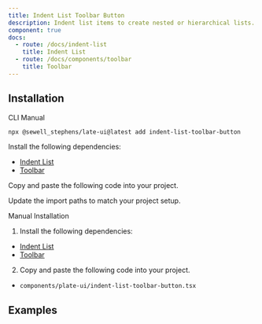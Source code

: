 ```yaml
---
title: Indent List Toolbar Button
description: Indent list items to create nested or hierarchical lists.
component: true
docs:
  - route: /docs/indent-list
    title: Indent List
  - route: /docs/components/toolbar
    title: Toolbar
---
```


## Installation

<Tabs defaultValue="cli">

<TabsList>
<TabsTrigger value="cli">CLI</TabsTrigger>
<TabsTrigger value="manual">Manual</TabsTrigger>
</TabsList>
<TabsContent value="cli">

```bash
npx @sewell_stephens/late-ui@latest add indent-list-toolbar-button
```

</TabsContent>

<TabsContent value="manual">

<Steps>

<Step>

Install the following dependencies:

- [Indent List](/docs/indent-list)
- [Toolbar](/docs/components/toolbar)

</Step>

<Step>

Copy and paste the following code into your project.

</Step>

<ComponentSource name="indent-list-toolbar-button" />

<Step>

Update the import paths to match your project setup.

</Step>

</Steps>

</TabsContent>

</Tabs>

<Accordion type="single" collapsible>
<AccordionItem value="manual-installation">
<AccordionTrigger>Manual Installation</AccordionTrigger>
<AccordionContent>

1. Install the following dependencies:

- [Indent List](/docs/indent-list)
- [Toolbar](/docs/components/toolbar)

2. Copy and paste the following code into your project.

- `components/plate-ui/indent-list-toolbar-button.tsx`

<ComponentSource name="indent-list-toolbar-button" />

</AccordionContent>

</AccordionItem>
</Accordion>

## Examples

<ComponentPreview name="playground-demo" id="indentlist" />

<ComponentSource src="../../templates/plate-playground-template/src/components/plate-ui/fixed-toolbar-buttons.tsx" />
